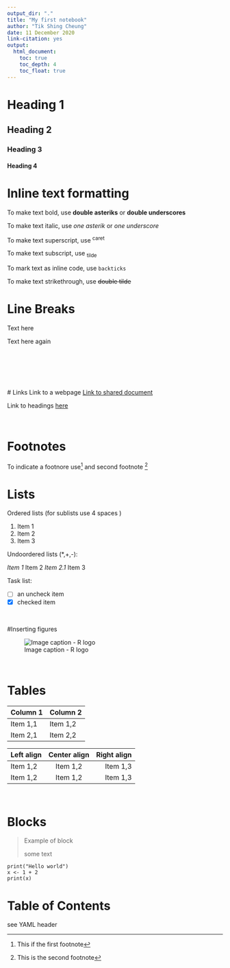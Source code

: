 ```yaml
---
output_dir: "."
title: "My first notebook"
author: "Tik Shing Cheung"
date: 11 December 2020
link-citation: yes
output:
  html_document:
    toc: true
    toc_depth: 4
    toc_float: true
---
```


<!-- This is a comment in RMarkdown -->

<!-- Headings -->

# Heading 1 {#heading1}

## Heading 2

### Heading 3

#### Heading 4

# Inline text formatting

To make text bold, use **double asteriks** or __double underscores__

To make text italic, use *one asterik* or _one underscore_

To make text superscript, use ^caret^

To make text subscript, use ~tilde~

To mark text as inline code, use `backticks`

To make text strikethrough, use ~~double tilde~~

# Line Breaks

Text here


Text here again
\
\
\
\
\
\
\
# Links
Link to a webpage [Link to shared document](http://google.com)

Link to headings [here](#heading1)

\

# Footnotes

To indicate a footnore use[^1] and second footnote [^2]

[^1]: This if the first footnote
[^2]: This is the second footnote

# Lists

Ordered lists (for sublists use 4 spaces )

1. Item 1
2. Item 2
3. Item 3

Undoordered lists (*,+,-):
 
*Item 1
*Item 2
  *Item 2.1
*Item 3

Task list:

- [ ] an uncheck item
- [x] checked item

\

#Inserting figures

![Image caption - R logo](download (1).png)

\

# Tables

| Column 1 | Column 2 |
| -------- | -------- |
| Item 1,1 | Item 1,2 |
| Item 2,1 | Item 2,2 |

| Left align | Center align | Right align | 
| :-------   | :------:     | ---------:  |
| Item 1,2   | Item 1,2     | Item 1,3    | 
| Item 1,2   | Item 1,2     | Item 1,3    | 

\

# Blocks

> Example of block
>
> some text

```
print("Hello world")
x <- 1 + 2
print(x)
```


# Table of Contents
see YAML header




